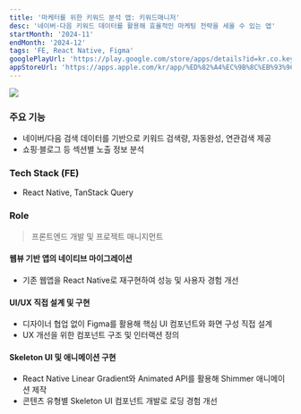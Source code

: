 ```yaml
---
title: '마케터를 위한 키워드 분석 앱: 키워드매니저'
desc: '네이버·다음 키워드 데이터를 활용해 효율적인 마케팅 전략을 세울 수 있는 앱'
startMonth: '2024-11'
endMonth: '2024-12'
tags: 'FE, React Native, Figma'
googlePlayUrl: 'https://play.google.com/store/apps/details?id=kr.co.keyword.keywordmanager&hl=ko'
appStoreUrl: 'https://apps.apple.com/kr/app/%ED%82%A4%EC%9B%8C%EB%93%9C%EB%A7%A4%EB%8B%88%EC%A0%80/id6471393169'
---
```


![](/projects/keywordmanager/1.png)

### 주요 기능
- 네이버/다음 검색 데이터를 기반으로 키워드 검색량, 자동완성, 연관검색 제공
- 쇼핑·블로그 등 섹션별 노출 정보 분석

### Tech Stack (FE)
- React Native, TanStack Query

### Role
> 프론트엔드 개발 및 프로젝트 매니지먼트

#### 웹뷰 기반 앱의 네이티브 마이그레이션
- 기존 웹앱을 React Native로 재구현하여 성능 및 사용자 경험 개선

#### UI/UX 직접 설계 및 구현
- 디자이너 협업 없이 Figma를 활용해 핵심 UI 컴포넌트와 화면 구성 직접 설계
- UX 개선을 위한 컴포넌트 구조 및 인터랙션 정의

#### Skeleton UI 및 애니메이션 구현
- React Native Linear Gradient와 Animated API를 활용해 Shimmer 애니메이션 제작
- 콘텐츠 유형별 Skeleton UI 컴포넌트 개발로 로딩 경험 개선